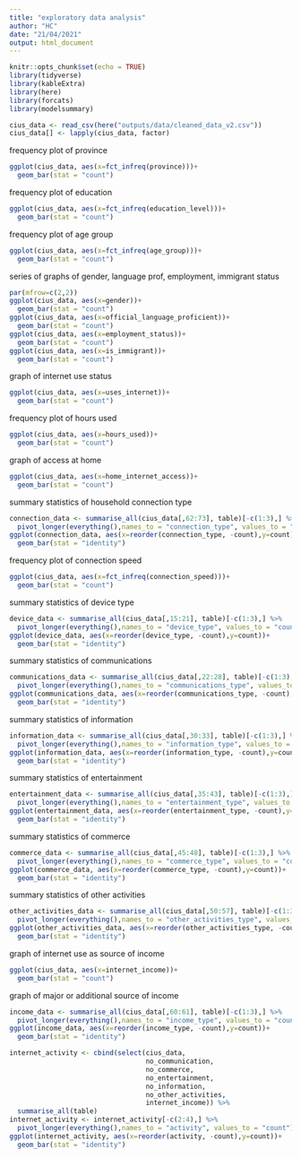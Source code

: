 ```yaml
---
title: "exploratory data analysis"
author: "HC"
date: "21/04/2021"
output: html_document
---
```


```r
knitr::opts_chunk$set(echo = TRUE)
library(tidyverse)
library(kableExtra)
library(here)
library(forcats)
library(modelsummary)
```

```r
cius_data <- read_csv(here("outputs/data/cleaned_data_v2.csv"))
cius_data[] <- lapply(cius_data, factor)
```

frequency plot of province
```r
ggplot(cius_data, aes(x=fct_infreq(province)))+
  geom_bar(stat = "count")
```
frequency plot of education
```r
ggplot(cius_data, aes(x=fct_infreq(education_level)))+
  geom_bar(stat = "count")
```
frequency plot of age group
```r
ggplot(cius_data, aes(x=fct_infreq(age_group)))+
  geom_bar(stat = "count")
```
series of graphs of gender, language prof, employment, immigrant status
```r
par(mfrow=c(2,2))
ggplot(cius_data, aes(x=gender))+
  geom_bar(stat = "count")
ggplot(cius_data, aes(x=official_language_proficient))+
  geom_bar(stat = "count")
ggplot(cius_data, aes(x=employment_status))+
  geom_bar(stat = "count")
ggplot(cius_data, aes(x=is_immigrant))+
  geom_bar(stat = "count")
```


graph of internet use status
```r
ggplot(cius_data, aes(x=uses_internet))+
  geom_bar(stat = "count")
```
frequency plot of hours used
```r
ggplot(cius_data, aes(x=hours_used))+
  geom_bar(stat = "count")
```
graph of access at home
```r
ggplot(cius_data, aes(x=home_internet_access))+
  geom_bar(stat = "count")
```
summary statistics of household connection type
```r
connection_data <- summarise_all(cius_data[,62:73], table)[-c(1:3),] %>%
  pivot_longer(everything(),names_to = "connection_type", values_to = "count")
ggplot(connection_data, aes(x=reorder(connection_type, -count),y=count))+
  geom_bar(stat = "identity")
```

frequency plot of connection speed

```r
ggplot(cius_data, aes(x=fct_infreq(connection_speed)))+
  geom_bar(stat = "count")
```

summary statistics of device type
```r
device_data <- summarise_all(cius_data[,15:21], table)[-c(1:3),] %>%
  pivot_longer(everything(),names_to = "device_type", values_to = "count")
ggplot(device_data, aes(x=reorder(device_type, -count),y=count))+
  geom_bar(stat = "identity")
```
summary statistics of communications
```r
communications_data <- summarise_all(cius_data[,22:28], table)[-c(1:3),] %>%
  pivot_longer(everything(),names_to = "communications_type", values_to = "count")
ggplot(communications_data, aes(x=reorder(communications_type, -count),y=count))+
  geom_bar(stat = "identity")
```
summary statistics of information
```r
information_data <- summarise_all(cius_data[,30:33], table)[-c(1:3),] %>%
  pivot_longer(everything(),names_to = "information_type", values_to = "count")
ggplot(information_data, aes(x=reorder(information_type, -count),y=count))+
  geom_bar(stat = "identity")
```
summary statistics of entertainment
```r
entertainment_data <- summarise_all(cius_data[,35:43], table)[-c(1:3),] %>%
  pivot_longer(everything(),names_to = "entertainment_type", values_to = "count")
ggplot(entertainment_data, aes(x=reorder(entertainment_type, -count),y=count))+
  geom_bar(stat = "identity")
```
summary statistics of commerce
```r
commerce_data <- summarise_all(cius_data[,45:48], table)[-c(1:3),] %>%
  pivot_longer(everything(),names_to = "commerce_type", values_to = "count")
ggplot(commerce_data, aes(x=reorder(commerce_type, -count),y=count))+
  geom_bar(stat = "identity")
```
summary statistics of other activities
```r
other_activities_data <- summarise_all(cius_data[,50:57], table)[-c(1:3),] %>%
  pivot_longer(everything(),names_to = "other_activities_type", values_to = "count")
ggplot(other_activities_data, aes(x=reorder(other_activities_type, -count),y=count))+
  geom_bar(stat = "identity")
```

graph of internet use as source of income

```r
ggplot(cius_data, aes(x=internet_income))+
  geom_bar(stat = "count")
```
graph of major or additional source of income

```r
income_data <- summarise_all(cius_data[,60:61], table)[-c(1:3),] %>%
  pivot_longer(everything(),names_to = "income_type", values_to = "count")
ggplot(income_data, aes(x=reorder(income_type, -count),y=count))+
  geom_bar(stat = "identity")
```

```r
internet_activity <- cbind(select(cius_data,
                                  no_communication,
                                  no_commerce,
                                  no_entertainment,
                                  no_information,
                                  no_other_activities,
                                  internet_income)) %>%
  summarise_all(table)
internet_activity <- internet_activity[-c(2:4),] %>%
  pivot_longer(everything(),names_to = "activity", values_to = "count")
ggplot(internet_activity, aes(x=reorder(activity, -count),y=count))+
  geom_bar(stat = "identity")
```
